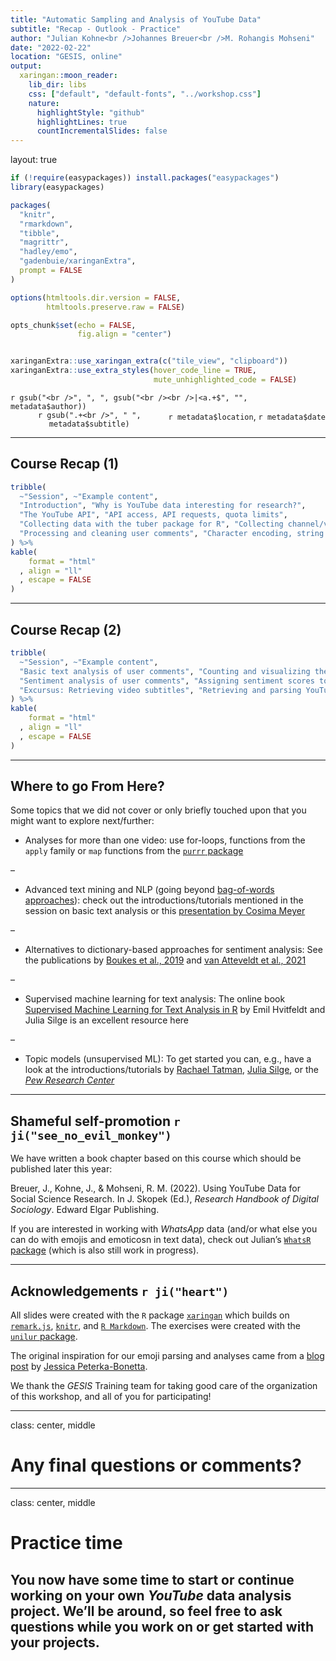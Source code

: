 ```yaml
---
title: "Automatic Sampling and Analysis of YouTube Data"
subtitle: "Recap - Outlook - Practice"
author: "Julian Kohne<br />Johannes Breuer<br />M. Rohangis Mohseni"
date: "2022-02-22"
location: "GESIS, online"
output:
  xaringan::moon_reader:
    lib_dir: libs
    css: ["default", "default-fonts", "../workshop.css"]
    nature:
      highlightStyle: "github"
      highlightLines: true
      countIncrementalSlides: false
---
```

layout: true

```r
if (!require(easypackages)) install.packages("easypackages")
library(easypackages)

packages(
  "knitr",
  "rmarkdown",
  "tibble",
  "magrittr",
  "hadley/emo",
  "gadenbuie/xaringanExtra",
  prompt = FALSE
)

options(htmltools.dir.version = FALSE,
        htmltools.preserve.raw = FALSE)

opts_chunk$set(echo = FALSE,
               fig.align = "center")


xaringanExtra::use_xaringan_extra(c("tile_view", "clipboard"))
xaringanExtra::use_extra_styles(hover_code_line = TRUE,
                                mute_unhighlighted_code = FALSE)
```

<div class="my-footer">
  <div style="float: left;"><span>`r gsub("<br />", ", ", gsub("<br /><br />|<a.+$", "", metadata$author))`</span></div>
  <div style="float: right;"><span>`r metadata$location`, `r metadata$date`</span></div>
  <div style="text-align: center;"><span>`r gsub(".+<br />", " ", metadata$subtitle)`</span></div>
</div>
  
---

## Course Recap (1)

```r
tribble(
  ~"Session", ~"Example content", 
  "Introduction", "Why is YouTube data interesting for research?",
  "The YouTube API", "API access, API requests, quota limits",
  "Collecting data with the tuber package for R", "Collecting channel/video stats & viewer comments", 
  "Processing and cleaning user comments", "Character encoding, string operations, emoji dictionaries"
) %>% 
kable(
    format = "html"
  , align = "ll"
  , escape = FALSE
)
```



---

## Course Recap (2)

```r
tribble(
  ~"Session", ~"Example content", 
  "Basic text analysis of user comments", "Counting and visualizing the frequencies of words and emojis in comments",
  "Sentiment analysis of user comments", "Assigning sentiment scores to words and emojis",
  "Excursus: Retrieving video subtitles", "Retrieving and parsing YouTube video subtitles"
) %>% 
kable(
    format = "html"
  , align = "ll"
  , escape = FALSE
)
```

---

## Where to go From Here?

Some topics that we did not cover or only briefly touched upon that you might want to explore next/further:

- Analyses for more than one video: use for-loops, functions from the `apply` family or `map` functions from the [`purrr` package](https://purrr.tidyverse.org/)

--

- Advanced text mining and NLP (going beyond [bag-of-words approaches](https://en.wikipedia.org/wiki/Bag-of-words_model)): check out the introductions/tutorials mentioned in the session on basic text analysis or this [presentation by Cosima Meyer](https://cosimameyer.rbind.io/talk/nlp-rladies-tunis/)

--

- Alternatives to dictionary-based approaches for sentiment analysis: See the publications by [Boukes et al., 2019](https://doi.org/10.1080/19312458.2019.1671966) and [van Atteveldt et al., 2021](https://doi.org/10.1080/19312458.2020.1869198)

--

- Supervised machine learning for text analysis: The online book [Supervised Machine Learning for Text Analysis in R](https://smltar.com/) by Emil Hvitfeldt and Julia Silge is an excellent resource here

--

- Topic models (unsupervised ML): To get started you can, e.g., have a look at the introductions/tutorials by [Rachael Tatman](https://www.kaggle.com/rtatman/nlp-in-r-topic-modelling), [Julia Silge](https://juliasilge.com/blog/sherlock-holmes-stm/), or the [*Pew Research Center*](https://medium.com/pew-research-center-decoded/an-intro-to-topic-models-for-text-analysis-de5aa3e72bdb)

---

## Shameful self-promotion `r ji("see_no_evil_monkey")`

We have written a book chapter based on this course which should be published later this year:

Breuer, J., Kohne, J., & Mohseni, R. M. (2022). Using YouTube Data for Social Science
Research. In J. Skopek (Ed.), *Research Handbook of Digital Sociology*. Edward Elgar Publishing.

If you are interested in working with *WhatsApp* data (and/or what else you can do with emojis and emoticosn in text data), check out Julian's [`WhatsR` package](https://github.com/gesiscss/WhatsR) (which is also still work in progress).

---

## Acknowledgements `r ji("heart")`

All slides were created with the `R` package [`xaringan`](https://github.com/yihui/xaringan) which builds on [`remark.js`](https://remarkjs.com), [`knitr`](http://yihui.name/knitr), and [`R Markdown`](https://rmarkdown.rstudio.com). The exercises were created with the [`unilur` package](https://github.com/koncina/unilur).  

The original inspiration for our emoji parsing and analyses came from a [blog post](http://opiateforthemass.es/articles/emoji-analysis/) by [Jessica Peterka-Bonetta](https://github.com/today-is-a-good-day).  

We thank the *GESIS* Training team for taking good care of the organization of this workshop, and all of you for participating!

---

class: center, middle

# Any final questions or comments?

---

class: center, middle

# Practice time

## You now have some time to start or continue working on your own *YouTube* data analysis project. We'll be around, so feel free to ask questions while you work on or get started with your projects. 


